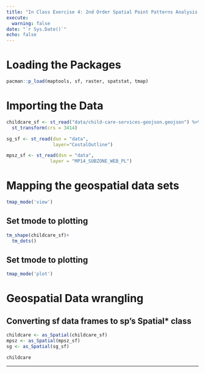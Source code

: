 ```yaml
---
title: "In Class Exercise 4: 2nd Order Spatial Point Patterns Analysis Methods"
execute:
  warning: false
date: "`r Sys.Date()`"
echo: false
---
```

# Loading the Packages
```r
pacman::p_load(maptools, sf, raster, spatstat, tmap)
```
# Importing the Data
```r
childcare_sf <- st_read("data/child-care-services-geojson.geojson") %>%
  st_transform(crs = 3414)
```
```r
sg_sf <- st_read(dsn = "data", 
                 layer="CostalOutline")
```
```r
mpsz_sf <- st_read(dsn = "data", 
                layer = "MP14_SUBZONE_WEB_PL")
```
# Mapping the geospatial data sets
```r
tmap_mode('view')
```
## Set tmode to plotting
```r
tm_shape(childcare_sf)+
  tm_dots()
```
## Set tmode to plotting
```r
tmap_mode('plot')
```
# Geospatial Data wrangling
## Converting sf data frames to sp’s Spatial* class
```r
childcare <- as_Spatial(childcare_sf)
mpsz <- as_Spatial(mpsz_sf)
sg <- as_Spatial(sg_sf)
```
```r
childcare
```
---
